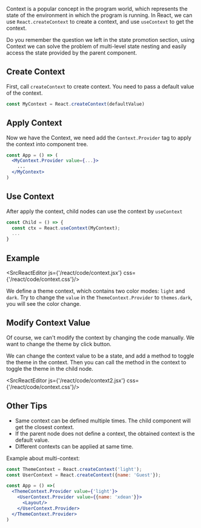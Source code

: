 
Context is a popular concept in the program world, which represents the state of the environment in which the program is running.
In React, we can use `React.createContext` to create a context, and use `useContext` to get the context.

Do you remember the question we left in the state promotion section,
using Context we can solve the problem of multi-level state nesting and easily access the state provided by the parent component.

## Create Context

First, call `createContext` to create context.
You need to pass a default value of the context.

```jsx
const MyContext = React.createContext(defaultValue)
```

## Apply Context

Now we have the Context, we need add the `Context.Provider` tag to apply the context into component tree.

```jsx
const App = () => (
  <MyContext.Provider value={...}>
    ...
  </MyContext>
)
```

## Use Context

After apply the context, child nodes can use the context by `useContext`

```jsx
const Child = () => {
  const ctx = React.useContext(MyContext);
  ...
}
```

## Example

<SrcReactEditor js={'/react/code/context.jsx'} css={'/react/code/context.css'}/>

We define a theme context, which contains two color modes: `light` and `dark`.
Try to change the `value` in the `ThemeContext.Provider` to `themes.dark`, you will see the color change.

## Modify Context Value

Of course, we can't modify the context by changing the code manually.
We want to change the theme by click button.

We can change the context value to be a state, and add a method to toggle the theme in the context.
Then you can call the method in the context to toggle the theme in the child node.

<SrcReactEditor js={'/react/code/context2.jsx'} css={'/react/code/context.css'}/>

## Other Tips

- Same context can be defined multiple times. The child component will get the closest context.
- If the parent node does not define a context, the obtained context is the default value.
- Different contexts can be applied at same time.

Example about multi-context:

```jsx
const ThemeContext = React.createContext('light');
const UserContext = React.createContext({name: 'Guest'});

const App = () =>(
  <ThemeContext.Provider value={'light'}>
    <UserContext.Provider value={{name: 'xdean'}}>
      <Layout/>
    </UserContext.Provider>
  </ThemeContext.Provider>
)
```